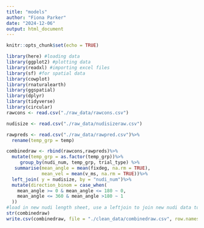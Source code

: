 ```yaml
---
title: "models"
author: "Fiona Parker"
date: "2024-12-06"
output: html_document
---
```


```r
knitr::opts_chunk$set(echo = TRUE)
```

```r
library(here) #loading data
library(ggplot2) #plotting data
library(readxl) #importing excel files
library(sf) #for spatial data
library(cowplot)
library(rnaturalearth)
library(ggspatial)
library(dplyr)
library(tidyverse)
library(circular)
rawcons <- read.csv("./raw_data/rawcons.csv")

nudisize <- read.csv("./raw_data/nudisizeraw.csv")

rawpreds <- read.csv("./raw_data/rawpred.csv")%>%
  rename(temp_grp = temp)

combinedraw <- rbind(rawcons,rawpreds)%>%
  mutate(temp_grp = as.factor(temp_grp))%>%
     group_by(nudi_num, temp_grp, trial_type) %>%
   summarise(mean_angle = mean(fixdeg, na.rm = TRUE), 
             mean_vel = mean(v_ms, na.rm = TRUE))%>%
  left_join( y = nudisize, by = "nudi_num")%>%
  mutate(direction_binom = case_when(
    mean_angle >= 0 & mean_angle <= 180 ~ 0,
    mean_angle <= 360 & mean_angle >180 ~ 1
  ))
#load in new nudi length sheet, use a leftjoin to join new nudi data to combined raw (its in tidyr) by = "nudi_num"
str(combinedraw)
write.csv(combinedraw, file = "./clean_data/combinedraw.csv", row.names = FALSE)
```

